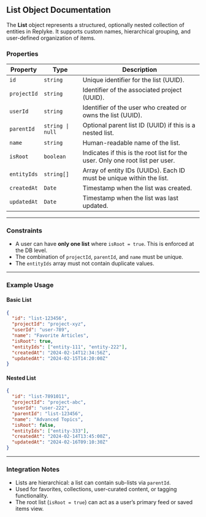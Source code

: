 ## List Object Documentation

The **List** object represents a structured, optionally nested collection of entities in Replyke. It supports custom names, hierarchical grouping, and user-defined organization of items.

### Properties

| **Property** | **Type**         | **Description**                                                               |
| ------------ | ---------------- | ----------------------------------------------------------------------------- |
| `id`         | `string`         | Unique identifier for the list (UUID).                                        |
| `projectId`  | `string`         | Identifier of the associated project (UUID).                                  |
| `userId`     | `string`         | Identifier of the user who created or owns the list (UUID).                   |
| `parentId`   | `string \| null` | Optional parent list ID (UUID) if this is a nested list.                      |
| `name`       | `string`         | Human-readable name of the list.                                              |
| `isRoot`     | `boolean`        | Indicates if this is the root list for the user. Only one root list per user. |
| `entityIds`  | `string[]`       | Array of entity IDs (UUIDs). Each ID must be unique within the list.          |
| `createdAt`  | `Date`           | Timestamp when the list was created.                                          |
| `updatedAt`  | `Date`           | Timestamp when the list was last updated.                                     |

---

### Constraints

* A user can have **only one list** where `isRoot = true`. This is enforced at the DB level.
* The combination of `projectId`, `parentId`, and `name` must be unique.
* The `entityIds` array must not contain duplicate values.

---

### Example Usage

#### Basic List

```json
{
  "id": "list-123456",
  "projectId": "project-xyz",
  "userId": "user-789",
  "name": "Favorite Articles",
  "isRoot": true,
  "entityIds": ["entity-111", "entity-222"],
  "createdAt": "2024-02-14T12:34:56Z",
  "updatedAt": "2024-02-15T14:20:00Z"
}
```

#### Nested List

```json
{
  "id": "list-7891011",
  "projectId": "project-abc",
  "userId": "user-222",
  "parentId": "list-123456",
  "name": "Advanced Topics",
  "isRoot": false,
  "entityIds": ["entity-333"],
  "createdAt": "2024-02-14T13:45:00Z",
  "updatedAt": "2024-02-16T09:10:30Z"
}
```

---

### Integration Notes

* Lists are hierarchical: a list can contain sub-lists via `parentId`.
* Used for favorites, collections, user-curated content, or tagging functionality.
* The root list (`isRoot = true`) can act as a user’s primary feed or saved items view.